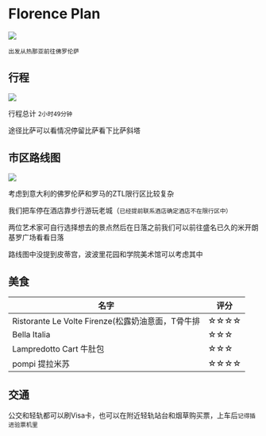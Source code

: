 # Florence Plan

![](images//flo1.jpg)

`出发从热那亚前往佛罗伦萨`

## 行程

![](images/flo2.png)

行程总计 `2小时49分钟`

途径比萨可以看情况停留比萨看下比萨斜塔

## 市区路线图

![](images/flo3.jpg)

考虑到意大利的佛罗伦萨和罗马的ZTL限行区比较复杂

我们把车停在酒店靠步行游玩老城（`已经提前联系酒店确定酒店不在限行区中）`

两位艺术家可自行选择想去的景点然后在日落之前我们可以前往盛名已久的米开朗基罗广场看看日落

路线图中没提到皮蒂宫，波波里花园和学院美术馆可以考虑其中

## 美食

| 名字                                              | 评分 |
|---------------------------------------------------|------|
| Ristorante Le Volte Firenze(松露奶油意面，T骨牛排 | ☆☆☆☆ |
| Bella Italia                                      | ☆☆☆  |
| Lampredotto Cart 牛肚包                           | ☆☆☆  |
| pompi 提拉米苏                                    | ☆☆☆☆ |

## 交通

公交和轻轨都可以刷Visa卡，也可以在附近轻轨站台和烟草购买票，上车后`记得插进验票机里`
